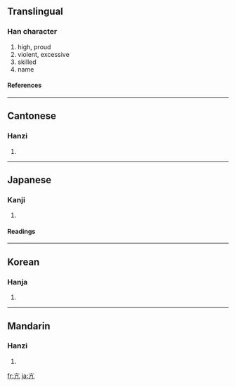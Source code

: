 ==Translingual==
===Han character===
{{Han char|rn=8|rad=亠|as=02|sn=4|four=0021<sub>7</sub>|canj=卜竹弓 (YHN)}}
# high, proud
# violent, excessive
# skilled
# name
====References====
{{Han ref|kx=0088.040|dkj=00288|dj=0185.010|hdz=10280.010|uh=4EA2|ud=20130|bh=A4AE|bd=42158}}
----
==Cantonese==
===Hanzi===
{{yue-hanzi|jyut=|y=gong1, kong3}}
# {{defn|Cantonese}}
----
==Japanese==
===Kanji===
{{ja-kanji|grade=|rs=亠02}}
# {{defn|Japanese}}
====Readings====
{{ja-readings|on=[[こう]] (kō)|kun=[[たかぶる]] (takaburu)}}
----
==Korean==
===Hanja===
{{ko-hanja|hangeul=항|rv=hang|mr=hang}}
# {{defn|Korean}}
----
==Mandarin==
===Hanzi===
{{cmn-hanzi|pin=[[gāng]] ([[gang1]]), [[kàng]] ([[kang4]])|wg=kang<sup>1</sup>, k'ang<sup>4</sup>}}
# {{defn|Mandarin}}

[[fr:亢]]
[[ja:亢]]